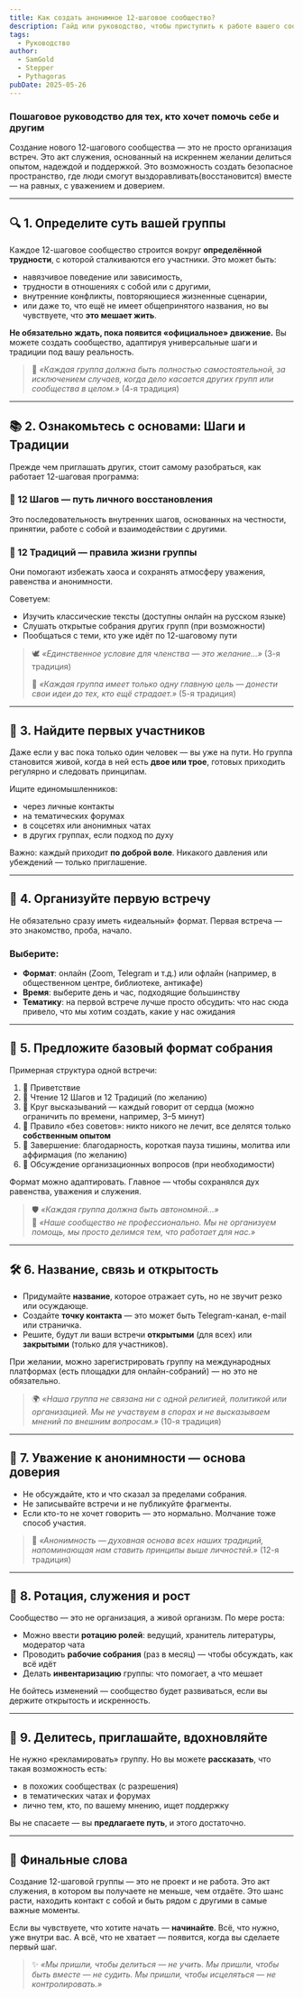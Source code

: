 ```yaml
---
title: Как создать анонимное 12-шаговое сообщество?
description: Гайд или руководство, чтобы приступить к работе вашего сообщества.
tags:
  - Руководство
author:
  - SamGold
  - Stepper
  - Pythagoras
pubDate: 2025-05-26
---
```

### Пошаговое руководство для тех, кто хочет помочь себе и другим

Создание нового 12-шагового сообщества — это не просто организация встреч. Это акт служения, основанный на искреннем желании делиться опытом, надеждой и поддержкой. Это возможность создать безопасное пространство, где люди смогут выздоравливать(восстановится) вместе — на равных, с уважением и доверием.

---

## 🔍 1. Определите суть вашей группы

Каждое 12-шаговое сообщество строится вокруг **определённой трудности**, с которой сталкиваются его участники. Это может быть:

* навязчивое поведение или зависимость,
* трудности в отношениях с собой или с другими,
* внутренние конфликты, повторяющиеся жизненные сценарии,
* или даже то, что ещё не имеет общепринятого названия, но вы чувствуете, что **это мешает жить**.

**Не обязательно ждать, пока появится «официальное» движение.** Вы можете создать сообщество, адаптируя универсальные шаги и традиции под вашу реальность.

> 🧭 *«Каждая группа должна быть полностью самостоятельной, за исключением случаев, когда дело касается других групп или сообщества в целом.»* (4-я традиция)

---

## 📚 2. Ознакомьтесь с основами: Шаги и Традиции

Прежде чем приглашать других, стоит самому разобраться, как работает 12-шаговая программа:

### 🔹 12 Шагов — путь личного восстановления

Это последовательность внутренних шагов, основанных на честности, принятии, работе с собой и взаимодействии с другими.

### 🔸 12 Традиций — правила жизни группы

Они помогают избежать хаоса и сохранять атмосферу уважения, равенства и анонимности.

Советуем:

* Изучить классические тексты (доступны онлайн на русском языке)
* Слушать открытые собрания других групп (при возможности)
* Пообщаться с теми, кто уже идёт по 12-шаговому пути

> 🕊 *«Единственное условие для членства — это желание...»* (3-я традиция)
>
> 🤝 *«Каждая группа имеет только одну главную цель — донести свои идеи до тех, кто ещё страдает.»* (5-я традиция)

---

## 👥 3. Найдите первых участников

Даже если у вас пока только один человек — вы уже на пути. Но группа становится живой, когда в ней есть **двое или трое**, готовых приходить регулярно и следовать принципам.

Ищите единомышленников:

* через личные контакты
* на тематических форумах
* в соцсетях или анонимных чатах
* в других группах, если подход по духу

Важно: каждый приходит **по доброй воле**. Никакого давления или убеждений — только приглашение.

---

## 📍 4. Организуйте первую встречу

Не обязательно сразу иметь «идеальный» формат. Первая встреча — это знакомство, проба, начало.

### Выберите:

* **Формат**: онлайн (Zoom, Telegram и т.д.) или офлайн (например, в общественном центре, библиотеке, антикафе)
* **Время**: выберите день и час, подходящие большинству
* **Тематику**: на первой встрече лучше просто обсудить: что нас сюда привело, что мы хотим создать, какие у нас ожидания

---

## 📘 5. Предложите базовый формат собрания

Примерная структура одной встречи:

1. 📖 Приветствие
2. 📜 Чтение 12 Шагов и 12 Традиций (по желанию)
3. 🔄 Круг высказываний — каждый говорит от сердца (можно ограничить по времени, например, 3–5 минут)
4. 🔕 Правило «без советов»: никто никого не лечит, все делятся только **собственным опытом**
5. 🌟 Завершение: благодарность, короткая пауза тишины, молитва или аффирмация (по желанию)
6. 📅 Обсуждение организационных вопросов (при необходимости)

Формат можно адаптировать. Главное — чтобы сохранялся дух равенства, уважения и служения.

> 🛡 *«Каждая группа должна быть автономной…»*\
> 🔑 *«Наше сообщество не профессионально. Мы не организуем помощь, мы просто делимся тем, что работает для нас.»*

---

## 🛠 6. Название, связь и открытость

* Придумайте **название**, которое отражает суть, но не звучит резко или осуждающе.
* Создайте **точку контакта** — это может быть Telegram-канал, e-mail или страничка.
* Решите, будут ли ваши встречи **открытыми** (для всех) или **закрытыми** (только для участников).

При желании, можно зарегистрировать группу на международных платформах (есть площадки для онлайн-собраний) — но это не обязательно.

> 🌍 *«Наша группа не связана ни с одной религией, политикой или организацией. Мы не участвуем в спорах и не высказываем мнений по внешним вопросам.»* (10-я традиция)

---

## 🔐 7. Уважение к анонимности — основа доверия

* Не обсуждайте, кто и что сказал за пределами собрания.
* Не записывайте встречи и не публикуйте фрагменты.
* Если кто-то не хочет говорить — это нормально. Молчание тоже способ участия.

> 🧩 *«Анонимность — духовная основа всех наших традиций, напоминающая нам ставить принципы выше личностей.»* (12-я традиция)

---

## 🔄 8. Ротация, служения и рост

Сообщество — это не организация, а живой организм. По мере роста:

* Можно ввести **ротацию ролей**: ведущий, хранитель литературы, модератор чата
* Проводить **рабочие собрания** (раз в месяц) — чтобы обсуждать, как всё идёт
* Делать **инвентаризацию** группы: что помогает, а что мешает

Не бойтесь изменений — сообщество будет развиваться, если вы держите открытость и искренность.

---

## 💬 9. Делитесь, приглашайте, вдохновляйте

Не нужно «рекламировать» группу. Но вы можете **рассказать**, что такая возможность есть:

* в похожих сообществах (с разрешения)
* в тематических чатах и форумах
* лично тем, кто, по вашему мнению, ищет поддержку

Вы не спасаете — вы **предлагаете путь**, и этого достаточно.

---

## 🌟 Финальные слова

Создание 12-шаговой группы — это не проект и не работа. Это акт служения, в котором вы получаете не меньше, чем отдаёте. Это шанс расти, находить контакт с собой и быть рядом с другими в самые важные моменты.

Если вы чувствуете, что хотите начать — **начинайте**. Всё, что нужно, уже внутри вас. А всё, что не хватает — появится, когда вы сделаете первый шаг.

> ✨ *«Мы пришли, чтобы делиться — не учить. Мы пришли, чтобы быть вместе — не судить. Мы пришли, чтобы исцеляться — не контролировать.»*
